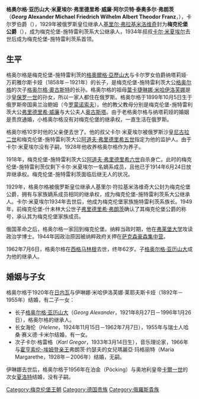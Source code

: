 {{Infobox noble
| name        = 格奧尔格
| title       = 梅克伦堡公爵
| image       = Mecklenburg-Karlovi.jpg
| succession  = 梅克伦堡-施特雷利茨家族首領
| reign       = 1934年12月6日 – 1963年7月6日
| predecessor = [[卡尔·米夏埃尔_(梅克伦堡)|卡尔·米夏埃尔公爵]]
| successor   = [[格奥尔格·亚历山大_(梅克伦堡)|格奥尔格·亚历山大公爵]]
| noble family= [[梅克倫堡王朝|梅克倫堡王朝]]
| father      = 梅克伦堡-施特雷利茨的[[格奧爾格·亞歷山大_(梅克倫堡-施特雷利茨)|格奧尔格·亚历山大]]
| mother      = 卡尔罗女伯爵纳塔莉娅·万莉雅尔斯卡娅
| birth_date  = 1899年10月5日
| birth_place = [[俄罗斯|俄罗斯]][[奥拉宁鲍姆|奥拉宁鲍姆]]
| death_date  = {{Death date and age|1963|7|6|1899|10|5|df=y}}
| death_place = [[德國|德國]][[锡格马林根|锡格马林根]]
| religion    = [[路德教|路德教]]（至1920年）<br>[[天主教|天主教]]（1920年後）
}}

'''格奥尔格·亚历山大·米夏埃尔·弗里德里希·威廉·阿尔贝特·泰奥多尔·弗朗茨'''（'''''Georg'' Alexander Michael Friedrich Wilhelm Albert Theodor Franz'''，{{bd|1899年|10月5日|1963年|7月6日|catIdx=George Of Mecklenburg, Duke}}），卡尔罗伯爵（{{lang|de|Graf von Carlow}}），1929年被俄罗斯皇位继承人[[基里尔·弗拉基米洛维奇|基里尔·弗拉基米洛维奇]]封为'''梅克伦堡公爵'''（{{lang|de|Herzog zu Mecklenburg}}），成为梅克伦堡-施特雷利茨系大公继承人，1934年叔叔[[卡尔·米夏埃尔_(梅克伦堡)|卡尔·米夏埃尔]]去世后成为梅克伦堡-施特雷利茨系首领。

== 生平 ==
格奥尔格是梅克伦堡-施特雷利茨的[[格奧爾格·亞歷山大_(梅克倫堡-施特雷利茨)|格奧爾格·亞歷山大]]与卡尔罗女伯爵纳塔莉娅·万莉雅尔斯卡娅（1858年－1921年）的长子，是梅克伦堡-施特雷利茨大公[[格奥尔格_(梅克伦堡-施特雷利茨)|格奥尔格]]的次子[[格奧爾格·奧古斯特_(梅克伦堡-施特雷利茨)|格奥尔格·奧古斯特]]的长孙。格奥尔格的祖母[[葉卡捷琳娜·米哈伊洛芙娜|葉卡捷琳娜·米哈伊洛芙娜]]是沙皇[[保罗一世_(俄国)|保罗一世]]的孙女，所以一家人都住在俄罗斯。格奥尔格于1899年10月5日生于俄罗斯帝国奥兰治鲍姆（今[[罗蒙诺索夫|罗蒙诺索夫]]）。他的教父教母分别是梅克伦堡-施特雷利茨大公[[弗里德里希·威廉_(梅克伦堡-施特雷利茨)|弗里德里希·威廉]]与大公夫人[[奥古斯塔郡主_(剑桥)|奥古斯塔]]。由于老格奥尔格与纳塔莉娅的婚姻是贵庶通婚，小格奥尔格没有对梅克伦堡的继承权，一直生活在俄罗斯。

格奥尔格10岁时他的父亲便去世了。他的叔父卡尔·米夏埃尔被俄罗斯沙皇[[尼古拉二世_(俄罗斯)|尼古拉二世]]和梅克伦堡-施特雷利茨大公[[阿道夫·弗里德里希五世_(梅克伦堡-施特雷利茨)|阿道夫·弗里德里希五世]]指定为他的监护人。由于卡尔·米夏埃尔没有子嗣，1928年他收养格奥尔格作为养子。

1918年，梅克伦堡-施特雷利茨大公[[阿道夫·弗里德里希六世_(梅克伦堡-施特雷利茨)|阿道夫·弗里德里希六世]]自杀身亡。此时的梅克伦堡-施特雷利茨仅剩下卡尔·米夏埃尔一名嫡系成员，且他已于1914年6月24日放弃继承权。梅克伦堡-施特雷利茨面临后继无人的状况。

1929年，格奥尔格被俄罗斯皇位继承人基里尔·符拉基米洛维奇大公封为梅克伦堡公爵，拥有与家族嫡系成员相同的继承权，成为梅克伦堡-施特雷利茨系大公继承人。卡尔·米夏埃尔1934年去世后，他成为梅克伦堡家族施特雷利茨系族长。1949年，前梅克伦堡-什未林大公世子[[弗里德里希·弗朗茨五世_(梅克伦堡-什未林)|弗里德里希·弗朗茨]]确认了其梅克伦堡公爵的称号，承认其为梅克伦堡家族成员。

俄国革命之后，格奥尔格一家回到梅克伦堡。纳粹当政时期，他在[[弗莱堡大学|弗莱堡大学]]攻读政治学博士。1944年因政治原因被纳粹政府关押在[[萨克森豪森集中营|萨克森豪森集中营]]。

1962年7月6日，格奥尔格在[[西格马林根|西格马林根]]去世，终年62岁。子[[格奥尔格·亚历山大_(梅克伦堡)|格奥尔格·亚历山大]]成为他的继承人。

== 婚姻与子女 ==
格奥尔格于1920年在[[日内瓦|日内瓦]]与伊琳娜·米哈伊洛芙娜·莱耶夫斯卡娅（1892年－1955年）结婚，有二子一女：
* 长子[[格奥尔格·亚历山大_(梅克伦堡)|格奥尔格·亚历山大]]（''Georg Alexander''，1921年8月27日－1996年1月26日），格奥尔格的继承人。
* 长女海伦（''Helene''，1924年11月15日－1962年7月7日），1955年与瑞士人哈桑·赛义德·卡米尔结婚，有一女。
* 次子卡尔·格雷格（''Karl Gregor''，1933年3月14日生），音乐理论家，1966年与[[霍亨索伦统治者列表|霍亨索伦-埃姆登亲王]]弗朗茨·约瑟夫的女兒瑪麗亞·玛格丽特（Maria Margarethe，1928年－2006年）结婚，无嗣。
 
伊琳娜去世后，格奥尔格于1956年在泊金（Pöcking）与奥地利皇帝[[卡爾一世_(奧匈帝國)|卡爾一世]]的次女[[夏洛特·哈布斯堡-洛林|夏洛特]]结婚，没有子嗣。

{{Authority control}}
{{DEFAULTSORT:George Of Mecklenburg, Duke}}

[[Category:梅克伦堡王朝|Category:梅克伦堡王朝]]
[[Category:德国贵族|Category:德国贵族]]
[[Category:俄羅斯貴族|Category:俄羅斯貴族]]